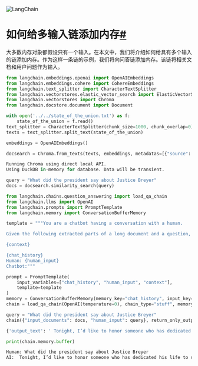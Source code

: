 

<Head>
  <script>
    {
      `(function() {
         var _hmt = _hmt || [];
(function() {
  var hm = document.createElement("script");
  hm.src = "https://hm.baidu.com/hm.js?e60fb290e204e04c5cb6f79b0ac1e697";
  var s = document.getElementsByTagName("script")[0]; 
  s.parentNode.insertBefore(hm, s);
})();
       })();`
    }
  </script>
</Head>

![LangChain](https://pica.zhimg.com/50/v2-56e8bbb52aa271012541c1fe1ceb11a2_r.gif)





如何给多输入链添加内存[#](#how-to-add-memory-to-a-multi-input-chain "本标题的永久链接")
====================================================================

大多数内存对象都假设只有一个输入。在本文中，我们将介绍如何给具有多个输入的链添加内存。作为这样一条链的示例，我们将向问答链添加内存。该链将相关文档和用户问题作为输入。

```python
from langchain.embeddings.openai import OpenAIEmbeddings
from langchain.embeddings.cohere import CohereEmbeddings
from langchain.text_splitter import CharacterTextSplitter
from langchain.vectorstores.elastic_vector_search import ElasticVectorSearch
from langchain.vectorstores import Chroma
from langchain.docstore.document import Document

```

```python
with open('../../state_of_the_union.txt') as f:
    state_of_the_union = f.read()
text_splitter = CharacterTextSplitter(chunk_size=1000, chunk_overlap=0)
texts = text_splitter.split_text(state_of_the_union)

embeddings = OpenAIEmbeddings()

```

```python
docsearch = Chroma.from_texts(texts, embeddings, metadatas=[{"source": i} for i in range(len(texts))])

```

```python
Running Chroma using direct local API.
Using DuckDB in-memory for database. Data will be transient.

```

```python
query = "What did the president say about Justice Breyer"
docs = docsearch.similarity_search(query)

```

```python
from langchain.chains.question_answering import load_qa_chain
from langchain.llms import OpenAI
from langchain.prompts import PromptTemplate
from langchain.memory import ConversationBufferMemory

```

```python
template = """You are a chatbot having a conversation with a human.

Given the following extracted parts of a long document and a question, create a final answer.

{context}

{chat_history}
Human: {human_input}
Chatbot:"""

prompt = PromptTemplate(
    input_variables=["chat_history", "human_input", "context"], 
    template=template
)
memory = ConversationBufferMemory(memory_key="chat_history", input_key="human_input")
chain = load_qa_chain(OpenAI(temperature=0), chain_type="stuff", memory=memory, prompt=prompt)

```

```python
query = "What did the president say about Justice Breyer"
chain({"input_documents": docs, "human_input": query}, return_only_outputs=True)

```

```python
{'output_text': ' Tonight, I’d like to honor someone who has dedicated his life to serve this country: Justice Stephen Breyer—an Army veteran, Constitutional scholar, and retiring Justice of the United States Supreme Court. Justice Breyer, thank you for your service.'}

```

```python
print(chain.memory.buffer)

```

```python
Human: What did the president say about Justice Breyer
AI:  Tonight, I’d like to honor someone who has dedicated his life to serve this country: Justice Stephen Breyer—an Army veteran, Constitutional scholar, and retiring Justice of the United States Supreme Court. Justice Breyer, thank you for your service.

```

